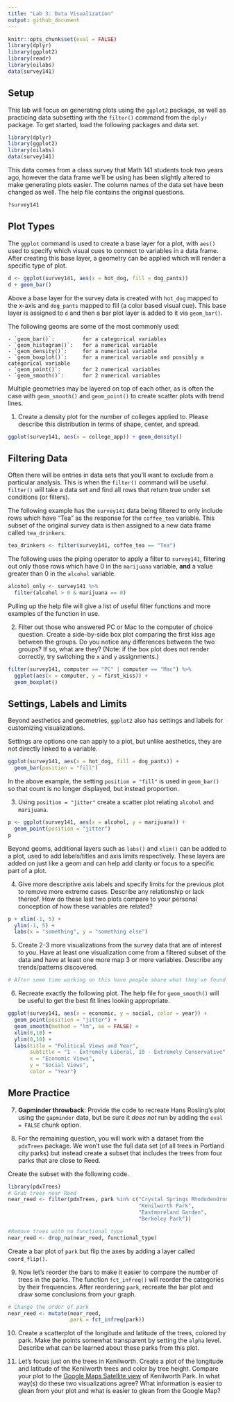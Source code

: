```yaml
---
title: "Lab 3: Data Visualization"
output: github_document
---
```


```r
knitr::opts_chunk$set(eval = FALSE)
library(dplyr)
library(ggplot2)
library(readr)
library(oilabs)
data(survey141)
```

## Setup

This lab will focus on generating plots using the `ggplot2` package, as well as 
practicing data subsetting with the `filter()` command from the `dplyr` package. 
To get started, load the following packages and data set.


```r
library(dplyr)
library(ggplot2)
library(oilabs)
data(survey141)
```

This data comes from a class survey that Math 141 students took two years ago, however the data frame 
we'll be using has been slightly altered to make generating plots easier. The column names 
of the data set have been changed as well. The help file contains the original questions. 

```r
?survey141
```

## Plot Types

The `ggplot` command is used to create a base layer for a plot, with `aes()` used to specify
which visual cues to connect to variables in a data frame. After creating this base layer, a
geometry can be applied which will render a specific type of plot. 

```r
d <- ggplot(survey141, aes(x = hot_dog, fill = dog_pants))
d + geom_bar()
```

Above a base layer for the survey data is created with `hot_dog` mapped to the x-axis and `dog_pants` mapped to fill (a color 
based visual cue). This base layer is assigned to `d` and then a bar plot layer is added to it via `geom_bar()`.

The following geoms are some of the most commonly used:

    - `geom_bar()`:         for a categorical variables
    - `geom_histogram()`:   for a numerical variable
    - `geom_density()`:     for a numerical variable
    - `geom_boxplot()`:     for a numerical variable and possibly a categorical variable
    - `geom_point()`:       for 2 numerical variables
    - `geom_smooth()`:      for 2 numerical variables
    
Multiple geometries may be layered on top of each other, as is often the case with 
`geom_smooth()` and `geom_point()` to create scatter plots with trend lines.
    
1. Create a density plot for the number of colleges applied to. Please describe this
distribution in terms of shape, center, and spread.

```r
ggplot(survey141, aes(x = college_app)) + geom_density()
```

## Filtering Data

Often there will be entries in data sets that you'll want to exclude from a particular analysis. 
This is when the `filter()` command will be useful. `filter()` will take a 
data set and find all rows that return true under set conditions (or filters). 

The following example has the `survey141` data being filtered to only include 
rows which have "Tea" as the response for the `coffee_tea` variable. This subset 
of the original survey data is then assigned to a new data frame called `tea_drinkers`.

```r
tea_drinkers <- filter(survey141, coffee_tea == "Tea")
```

The following uses the piping operator to apply a filter to `survey141`, filtering out only
those rows which have 0 in the `marijuana` variable, **and** a value greater than 0 in the
`alcohol` variable. 

```r
alcohol_only <- survey141 %>% 
  filter(alcohol > 0 & marijuana == 0)
```

Pulling up the help file will give a list of useful filter functions and more examples
of the function in use.

2.  Filter out those who answered PC or Mac to the computer of choice question. 
Create a side-by-side box plot comparing the first kiss age between the groups.
Do you notice any differences between the two groups? If so, what are they?
(Note: if the box plot does not render correctly, try switching the `x` and `y` assignments.)

```r
filter(survey141, computer == "PC" | computer == "Mac") %>%
  ggplot(aes(x = computer, y = first_kiss)) + 
  geom_boxplot()
```

## Settings, Labels and Limits

Beyond aesthetics and geometries, `ggplot2` also has settings and labels for customizing 
visualizations.

Settings are options one can apply to a plot, but unlike aesthetics, they are not directly linked to a variable.

```r
ggplot(survey141, aes(x = hot_dog, fill = dog_pants)) +
  geom_bar(position = "fill")
```

In the above example, the setting `position = "fill"` is used in `geom_bar()` so that count is no longer 
displayed, but instead proportion. 

3.  Using `position = "jitter"` create a scatter plot relating `alcohol` and `marijuana`. 

```r
p <- ggplot(survey141, aes(x = alcohol, y = marijuana)) + 
  geom_point(position = "jitter")
p
```

Beyond geoms, additional layers such as `labs()` and `xlim()` can be added to a plot, used to 
add labels/titles and axis limits respectively. These layers are added on just like a geom 
and can help add clarity or focus to a specific part of a plot.

4. Give more descriptive axis labels and specify limits for the previous plot to remove more 
extreme cases. Describe any relationship or lack thereof. How do these last two plots compare to 
your personal conception of how these variables are related?

```r
p + xlim(-1, 5) + 
  ylim(-1, 5) + 
  labs(x = "something", y = "something else")
```

5.  Create 2-3 more visualizations from the survey data that are of interest to you.
Have at least one visualization come from a filtered subset of the data and have at
least one more map 3 or more variables. Describe any trends/patterns discovered.

```r
# After some time working on this have people share what they've found
```

6.  Recreate exactly the following plot. The help file for `geom_smooth()` will be useful to get the best fit lines looking appropriate.

```r
ggplot(survey141, aes(x = economic, y = social, color = year)) + 
  geom_point(position = "jitter") + 
  geom_smooth(method = "lm", se = FALSE) + 
  xlim(0,10) +
  ylim(0,10) + 
  labs(title = "Political Views and Year", 
       subtitle = "1 - Extremely Liberal, 10 - Extremely Conservative", 
       x = "Economic Views",
       y = "Social Views",
       color = "Year")
```


## More Practice

7. **Gapminder throwback**: Provide the code to recreate Hans Rosling's plot using the `gapminder` data, but be sure it *does not* run by adding the `eval = FALSE` chunk option.

8. For the remaining question, you will work with a dataset from the `pdxTrees` package. We won't use the full data set (of all trees in Portland city parks) but instead create a subset that includes the trees from four parks that are close to Reed.  

Create the subset with the following code.

```r
library(pdxTrees)
# Grab trees near Reed
near_reed <- filter(pdxTrees, park %in% c("Crystal Springs Rhododendron Garden",
                                          "Kenilworth Park", 
                                          "Eastmoreland Garden",
                                          "Berkeley Park"))

#Remove trees with no functional type
near_reed <- drop_na(near_reed, functional_type)
```

Create a bar plot of `park` but flip the axes by adding a layer called `coord_flip()`.

9. Now let's reorder the bars to make it easier to compare the number of trees in the parks.  The function `fct_infreq()` will reorder the categories by their frequencies.  After reordering `park`, recreate the bar plot and draw some conclusions from your graph.

```r
# Change the order of park
near_reed <- mutate(near_reed, 
                    park = fct_infreq(park))
```


10. Create a scatterplot of the longitude and latitude of the trees, colored by park.  Make the points somewhat transparent by setting the `alpha` level. Describe what can be learned about these parks from this plot.

11. Let's focus just on the trees in Kenilworth.  Create a plot of the longitude and latitude of the Kenilworth trees and color by tree height. Compare your plot to the [Google Maps Satellite view](https://www.google.com/maps/@45.4917128,-122.6318147,303m/data=!3m1!1e3) of Kenilworth Park.  In what way(s) do these two visualizations agree?  What information is easier to glean from your plot and what is easier to glean from the Google Map?
